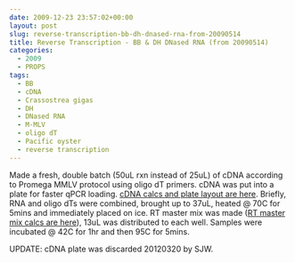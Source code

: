 ```yaml
---
date: 2009-12-23 23:57:02+00:00
layout: post
slug: reverse-transcription-bb-dh-dnased-rna-from-20090514
title: Reverse Transcription - BB & DH DNased RNA (from 20090514)
categories:
  - 2009
  - PROPS
tags:
  - BB
  - cDNA
  - Crassostrea gigas
  - DH
  - DNased RNA
  - M-MLV
  - oligo dT
  - Pacific oyster
  - reverse transcription
---
```


Made a fresh, double batch (50uL rxn instead of 25uL) of cDNA according to Promega MMLV protocol using oligo dT primers. cDNA was put into a plate for faster qPCR loading. [cDNA calcs and plate layout are here](https://spreadsheets.google.com/ccc?key=0AmS_90rPaQMzdFVBS3FUQy12a1ZMekZ4OC1vTnA2aGc&hl=en). Briefly, RNA and oligo dTs were combined, brought up to 37uL, heated @ 70C for 5mins and immediately placed on ice. RT master mix was made ([RT master mix calcs are here](http://eagle.fish.washington.edu/Arabidopsis/Notebook%20Workup%20Files/20091223-01.jpg)), 13uL was distributed to each well. Samples were incubated @ 42C for 1hr and then 95C for 5mins.

UPDATE: cDNA plate was discarded 20120320 by SJW.
